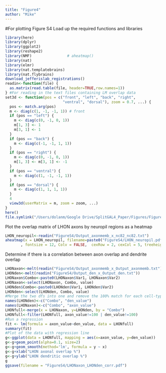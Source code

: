 ```yaml
---
title: "Figure4"
author: "Mike"
---
```

#For plotting Figure S4
Load up the required functions and libraries 
```r
library(here)
library(dplyr)
library(ggplot2)
library(reshape2)
library(NMF)                # aheatmap()
library(nat)
library(elmr)
library(nat.templatebrains)
library(nat.flybrains)
download_jefferislab_registrations()
readin<-function(file) {
  as.matrix(read.table(file, header=TRUE,row.names=1))
} #For reading in the text files containing LM overlap data 
set3d <- function(pos = c("front", "left", "back", "right",
                          "ventral", "dorsal"), zoom = 0.7, ...) {
  pos <- match.arg(pos)
  m <- diag(c(1, -1, -1, 1)) # front
  if (pos == "left") {
    m <- diag(c(0, -1, 0, 1))
    m[1, 3] <- 1
    m[3, 1] <- 1
  }
  if (pos == "back") {
    m <- diag(c(-1, -1, 1, 1))
  }
  if (pos == "right") {
    m <- diag(c(0, -1, 0, 1))
    m[1, 3] <- m[3, 1] <- -1
  }
  if (pos == "ventral") {
    m <- diag(c(1, -1, -1, 1))
  }
  if (pos == "dorsal") {
    m <- diag(c(1, 1, 1, 1))
  }
  4
  view3d(userMatrix = m, zoom = zoom, ...)
}
here()
file.symlink("/Users/dolanm/Google Drive/SplitGAL4_Paper/Figures/FigureS4", here())
```

Plot the overlap matrix of LHON axons by neuropil regions as a heatmap 
```r
LHON_neuropil<-readin("FigureS4/Output_axonmemb_x_nc82_nc82.txt")
aheatmap(x = LHON_neuropil, filename=paste0("FigureS4/LHON_neuropil.pdf")
       , fontsize = 12, Colv = FALSE,  cexRow = 2, cexCol = 5, treeheight = 10)
```
Determine if there is a correlation between axon overlap and dendrite overlap 
```r
LHONaxon<-melt(readin("FigureS4/Output_axonmemb_x_Output_axonmemb.txt"))
LHONden<-melt(readin("FigureS4/Output_den_x_Output_den.txt"))
LHONaxon$Combo<-paste0(LHONaxon$Var1, LHONaxon$Var2)
LHONaxon<-select(LHONaxon, Combo, value)
LHONden$Combo<-paste0(LHONden$Var1, LHONden$Var2)
LHONden<-select(LHONden, Combo, value)
#Merge the two dfs into one and remove the 100% match for each cell-type onto itself 
names(LHONden)<-c("Combo", "den_value")
names(LHONaxon)<-c("Combo", "axon_value")
LHONfull<-merge(x = LHONaxon, y=LHONden, by = "Combo")
LHONfull<-filter(LHONfull, axon_value!=100 | den_value!=100)
#Run a regression
fit <- lm(formula = axon_value~den_value, data = LHONfull)
summary(fit)
#Plot of the data with regression line 
g<-ggplot(data = LHONfull, mapping = aes(x=axon_value, y=den_value))
g<-g+geom_point(alpha=0.1, size=2)
g<-g+geom_smooth(method='lm', formula = y ~ x)
g<-g+xlab("LHON axonal overlap %")
g<-g+ylab("LHON dendritic overlap %")
g
ggsave(filename = "FigureS4/LHONaxon_LHONden_corr.pdf")

```
